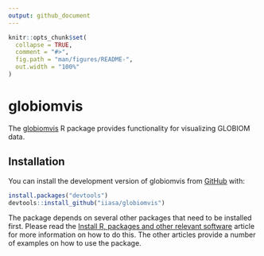 ```yaml
---
output: github_document
---
```


<!-- README.md is generated from README.Rmd. Please edit that file -->

```r
knitr::opts_chunk$set(
  collapse = TRUE,
  comment = "#>",
  fig.path = "man/figures/README-",
  out.width = "100%"
)
```
# globiomvis

<!-- badges: start -->
<!-- badges: end -->

The [globiomvis](https://iiasa.github.io/globiomvis) R package provides functionality for
visualizing GLOBIOM data.

## Installation

You can install the development version of globiomvis from [GitHub](https://github.com/) with:

``` r
install.packages("devtools")
devtools::install_github("iiasa/globiomvis")
```

The package depends on several other packages that need to be installed first. Please read the
[Install R, packages and other relevant software](https://iiasa.github.io/globiomvis/articles/globiomvis1.html) article for more information on how to do this. The other articles provide a number of examples
on how to use the package.

<!-- ## Example -->

<!-- This is a basic example which shows you how to solve a common problem: -->

<!-- ```{r example} -->
<!-- library(globiomvis) -->
<!-- ## basic example code -->
<!-- ``` -->
